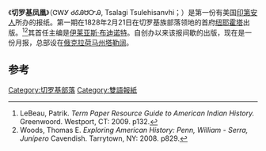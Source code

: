 {{Infobox Newspaper
| name                 = 切罗基凤凰<br>ᏣᎳᎩ ᏧᎴᎯᏌᏅᎯ<br/>Cherokee Phoenix
| logo                 = 
| image                = [[File:Cherokeephoenix-5-1828.png|225px]]
| caption              = 1828年《切罗基凤凰》的头版 
| type                 = 
| owners               = 
| editor               = 
| foundation           = 1828
| headquarters         = Cherokee Nation Tribal Complex<br/>Tsa-La-Gi Annex Room 231<br/>[[Tahlequah,_Oklahoma|Tahlequah, Oklahoma]]    
| language             = [[切罗基语|切罗基语]]<br/>[[英语|英语]]
| oclc                 = 53811290
| website = http://www.cherokeephoenix.org/
}}
《'''切罗基凤凰'''》（ᏣᎳᎩ ᏧᎴᎯᏌᏅᎯ, Tsalagi Tsulehisanvhi；{{lang-en|''Cherokee Phoenix''}}）是第一份有美国[[印第安人|印第安人]]所办的报纸。第一期在1828年2月21日在切罗基族部落领地的首府[[纽耶霍塔|纽耶霍塔]]出版。<ref>LeBeau, Patrik. ''Term Paper Resource Guide to American Indian History.'' Greenwoord. Westport, CT: 2009. p132.</ref><ref>Woods, Thomas E. ''Exploring American History: Penn, William - Serra, Junípero'' Cavendish. Tarrytown, NY: 2008. p829.</ref>其首任主编是[[伊莱亚斯·布迪诺特_(切罗基人)|伊莱亚斯·布迪诺特]]。自创办以来该报间歇的出版，现在是一份月报，总部设在[[俄克拉荷马州|俄克拉荷马州]][[塔勒阔_(俄克拉荷马州)|塔勒阔]]。

==参考==
{{reflist}}
[[Category:切罗基部落|Category:切罗基部落]]
[[Category:雙語報紙|Category:雙語報紙]]